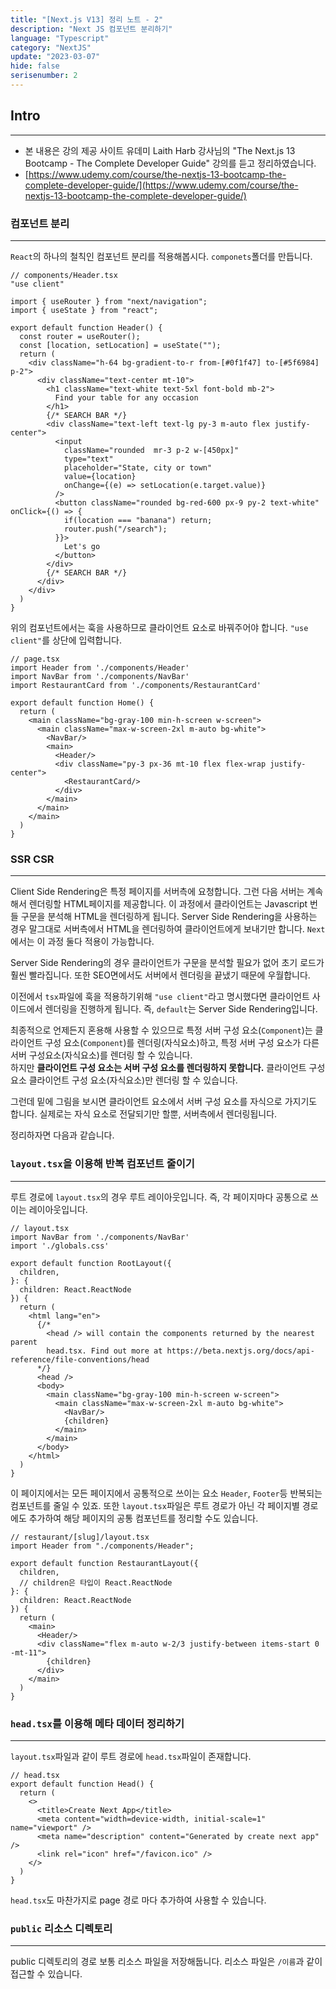 ```yaml
---
title: "[Next.js V13] 정리 노트 - 2"
description: "Next JS 컴포넌트 분리하기"
language: "Typescript"
category: "NextJS"
update: "2023-03-07"
hide: false
serisenumber: 2
---
```

## Intro
---
- 본 내용은 강의 제공 사이트 유데미 Laith Harb 강사님의 "The Next.js 13 Bootcamp - The Complete Developer Guide" 강의를 듣고 정리하였습니다.
- [https://www.udemy.com/course/the-nextjs-13-bootcamp-the-complete-developer-guide/](https://www.udemy.com/course/the-nextjs-13-bootcamp-the-complete-developer-guide/)

### 컴포넌트 분리
---
`React`의 하나의 철칙인 컴포넌트 분리를 적용해봅시다. `componets`폴더를 만듭니다.

```tsx
// components/Header.tsx
"use client"

import { useRouter } from "next/navigation";
import { useState } from "react";

export default function Header() {
  const router = useRouter();
  const [location, setLocation] = useState("");
  return (
    <div className="h-64 bg-gradient-to-r from-[#0f1f47] to-[#5f6984] p-2">
      <div className="text-center mt-10">
        <h1 className="text-white text-5xl font-bold mb-2">
          Find your table for any occasion
        </h1>
        {/* SEARCH BAR */}
        <div className="text-left text-lg py-3 m-auto flex justify-center">
          <input
            className="rounded  mr-3 p-2 w-[450px]"
            type="text"
            placeholder="State, city or town"
            value={location}
            onChange={(e) => setLocation(e.target.value)}
          />
          <button className="rounded bg-red-600 px-9 py-2 text-white" onClick={() => {
            if(location === "banana") return;
            router.push("/search");
          }}>
            Let's go
          </button>
        </div>
        {/* SEARCH BAR */}
      </div>
    </div>
  )
}
```
위의 컴포넌트에서는 훅을 사용하므로 클라이언트 요소로 바꿔주어야 합니다. `"use client"`를 상단에 입력합니다.
```tsx
// page.tsx
import Header from './components/Header'
import NavBar from './components/NavBar'
import RestaurantCard from './components/RestaurantCard'

export default function Home() {
  return (
    <main className="bg-gray-100 min-h-screen w-screen">
      <main className="max-w-screen-2xl m-auto bg-white">
        <NavBar/>
        <main>
          <Header/>
          <div className="py-3 px-36 mt-10 flex flex-wrap justify-center">
            <RestaurantCard/>
          </div>
        </main>
      </main>
    </main>
  )
}
```

### SSR CSR
---
Client Side Rendering은 특정 페이지를 서버측에 요청합니다. 그런 다음 서버는 계속해서 렌더링할 HTML페이지를 제공합니다. 이 과정에서 클라이언트는 Javascript 번들 구문을 분석해 HTML을 렌더링하게 됩니다.
Server Side Rendering을 사용하는 경우 말그대로 서버측에서 HTML을 렌더링하여 클라이언트에게 보내기만 합니다. `Next`에서는 이 과정 둘다 적용이 가능합니다.

Server Side Rendering의 경우 클라이언트가 구문을 분석할 필요가 없어 초기 로드가 훨씬 빨라집니다. 또한 SEO면에서도 서버에서 렌더링을 끝냈기 때문에 우월합니다.

이전에서 `tsx`파일에 훅을 적용하기위해 `"use client"`라고 명시했다면 클라이언트 사이드에서 렌더링을 진행하게 됩니다. 즉, `default`는 Server Side Rendering입니다.  

최종적으로 언제든지 혼용해 사용할 수 있으므로 특정 서버 구성 요소(`Component`)는 클라이언트 구성 요소(`Component`)를 렌더링(자식요소)하고, 특정 서버 구성 요소가 다른 서버 구성요소(자식요소)를 렌더링 할 수 있습니다.  
하지만 <b>클라이언트 구성 요소는 서버 구성 요소를 렌더링하지 못합니다.</b> 클라이언트 구성 요소 클라이언트 구성 요소(자식요소)만 렌더링 할 수 있습니다.

그런데 밑에 그림을 보시면 클라이언트 요소에서 서버 구성 요소를 자식으로 가지기도 합니다. 실제로는 자식 요소로 전달되기만 할뿐, 서버측에서 렌더링됩니다.

정리하자면 다음과 같습니다.

### `layout.tsx`을 이용해 반복 컴포넌트 줄이기
---
루트 경로에 `layout.tsx`의 경우 루트 레이아웃입니다. 즉, 각 페이지마다 공통으로 쓰이는 레이아웃입니다.
```tsx
// layout.tsx
import NavBar from './components/NavBar'
import './globals.css'

export default function RootLayout({
  children,
}: {
  children: React.ReactNode
}) {
  return (
    <html lang="en">
      {/*
        <head /> will contain the components returned by the nearest parent
        head.tsx. Find out more at https://beta.nextjs.org/docs/api-reference/file-conventions/head
      */}
      <head />
      <body>
        <main className="bg-gray-100 min-h-screen w-screen">
          <main className="max-w-screen-2xl m-auto bg-white">
            <NavBar/>
            {children}
          </main>
        </main>
      </body>
    </html>
  )
}
```
이 페이지에서는 모든 페이지에서 공통적으로 쓰이는 요소 `Header`, `Footer`등 반복되는 컴포넌트를 줄일 수 있죠. 또한 `layout.tsx`파일은 루트 경로가 아닌 각 페이지별 경로에도 추가하여 해당 페이지의 공통 컴포넌트를 정리할 수도 있습니다.
```tsx
// restaurant/[slug]/layout.tsx
import Header from "./components/Header";

export default function RestaurantLayout({
  children,
  // children은 타입이 React.ReactNode
}: {
  children: React.ReactNode
}) {
  return (
    <main>
      <Header/>
      <div className="flex m-auto w-2/3 justify-between items-start 0 -mt-11">
        {children}
      </div>
    </main>
  )
}
```

### `head.tsx`를 이용해 메타 데이터 정리하기
---
`layout.tsx`파일과 같이 루트 경로에 `head.tsx`파일이 존재합니다. 
```tsx
// head.tsx
export default function Head() {
  return (
    <>
      <title>Create Next App</title>
      <meta content="width=device-width, initial-scale=1" name="viewport" />
      <meta name="description" content="Generated by create next app" />
      <link rel="icon" href="/favicon.ico" />
    </>
  )
}
```
`head.tsx`도 마찬가지로 page 경로 마다 추가하여 사용할 수 있습니다.

### `public` 리소스 디렉토리
---
public 디렉토리의 경로 보통 리소스 파일을 저장해둡니다. 리소스 파일은 `/이름`과 같이 접근할 수 있습니다.
